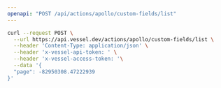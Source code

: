 ```yaml
---
openapi: "POST /api/actions/apollo/custom-fields/list"
---
```


<RequestExample>

```bash Request
curl --request POST \
  --url https://api.vessel.dev/actions/apollo/custom-fields/list \
  --header 'Content-Type: application/json' \
  --header 'x-vessel-api-token: ' \
  --header 'x-vessel-access-token: '\
  --data '{
  "page": -82950308.47222939
}'
```

</RequestExample>
